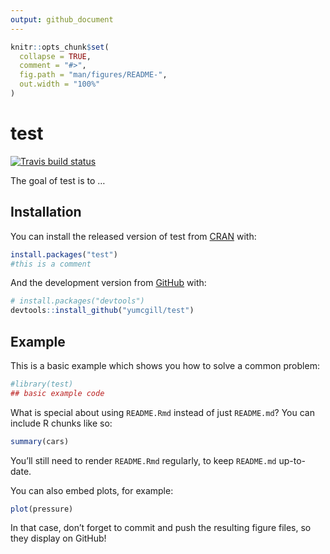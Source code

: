 ```yaml
---
output: github_document
---
```


<!-- README.md is generated from README.Rmd. Please edit that file -->

```r
knitr::opts_chunk$set(
  collapse = TRUE,
  comment = "#>",
  fig.path = "man/figures/README-",
  out.width = "100%"
)
```
# test

<!-- badges: start -->
[![Travis build status](https://travis-ci.org/yumcgill/test.svg?branch=master)](https://travis-ci.org/yumcgill/test)
<!-- badges: end -->

The goal of test is to ...

## Installation

You can install the released version of test from [CRAN](https://CRAN.R-project.org) with:

``` r
install.packages("test")
#this is a comment
```

And the development version from [GitHub](https://github.com/) with:

``` r
# install.packages("devtools")
devtools::install_github("yumcgill/test")
```
## Example

This is a basic example which shows you how to solve a common problem:

```r
#library(test)
## basic example code
```

What is special about using `README.Rmd` instead of just `README.md`? You can include R chunks like so:

```r
summary(cars)
```

You'll still need to render `README.Rmd` regularly, to keep `README.md` up-to-date.

You can also embed plots, for example:

```r
plot(pressure)
```

In that case, don't forget to commit and push the resulting figure files, so they display on GitHub!

